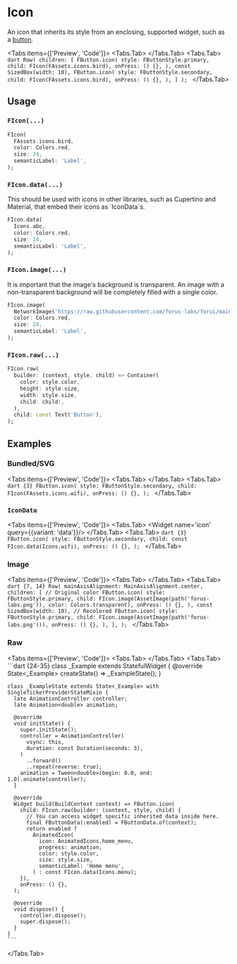 
# Icon
An icon that inherits its style from an enclosing, supported widget, such as a [button](/docs/button).

<LinkBadgeGroup>
  <LinkBadge label="API Reference" href="https://pub.dev/documentation/forui/latest/forui.widgets.icon/forui.widgets.icon-library.html"/>
</LinkBadgeGroup>

<Tabs items={['Preview', 'Code']}>
  <Tabs.Tab>
    <Widget name='icon' variant='comparison' query={{}}/>
  </Tabs.Tab>
  <Tabs.Tab>
    ```dart
    Row(
      children: [
        FButton.icon(
          style: FButtonStyle.primary,
          child: FIcon(FAssets.icons.bird),
          onPress: () {},
        ),
        const SizedBox(width: 10),
        FButton.icon(
          style: FButtonStyle.secondary,
          child: FIcon(FAssets.icons.bird),
          onPress: () {},
        ),
      ]
    );
    ```
  </Tabs.Tab>
</Tabs>


## Usage

### `FIcon(...)`

```dart
FIcon(
  FAssets.icons.bird,
  color: Colors.red,
  size: 24,
  semanticLabel: 'Label',
);
```

### `FIcon.data(...)`

<Callout type="info">
    This should be used with icons in other libraries, such as Cupertino and Material, that embed their icons as
    `IconData`s.
</Callout>

```dart
FIcon.data(
  Icons.abc,
  color: Colors.red,
  size: 24,
  semanticLabel: 'Label',
);
```

### `FIcon.image(...)`

<Callout type="warning">
    It is important that the image's background is transparent. An image with a non-transparent background will be
    completely filled with a single color.
</Callout>

```dart
FIcon.image(
  NetworkImage('https://raw.githubusercontent.com/forus-labs/forui/main/samples/assets/avatar.png'),
  color: Colors.red,
  size: 24,
  semanticLabel: 'Label',
);
```

### `FIcon.raw(...)`

```dart
FIcon.raw(
  builder: (context, style, child) => Container(
    color: style.color,
    height: style.size,
    width: style.size,
    child: child!,
  ),
  child: const Text('Button'),
);
```

## Examples

### Bundled/SVG

<Tabs items={['Preview', 'Code']}>
  <Tabs.Tab>
    <Widget name='icon'  query={{}}/>
  </Tabs.Tab>
  <Tabs.Tab>
    ```dart {3}
    FButton.icon(
      style: FButtonStyle.secondary,
      child: FIcon(FAssets.icons.wifi),
      onPress: () {},
    );
    ```
  </Tabs.Tab>
</Tabs>

### `IconData`



<Tabs items={['Preview', 'Code']}>
  <Tabs.Tab>
    <Widget name='icon'  query={{variant: 'data'}}/>
  </Tabs.Tab>
  <Tabs.Tab>
    ```dart {3}
    FButton.icon(
      style: FButtonStyle.secondary,
      child: const FIcon.data(Icons.wifi),
      onPress: () {},
    );
    ```
  </Tabs.Tab>
</Tabs>

### Image

<Tabs items={['Preview', 'Code']}>
  <Tabs.Tab>
    <Widget name='icon' variant='image'/>
  </Tabs.Tab>
  <Tabs.Tab>
    ```dart {7, 14}
    Row(
      mainAxisAlignment: MainAxisAlignment.center,
      children: [
        // Original color
        FButton.icon(
          style: FButtonStyle.primary,
          child: FIcon.image(AssetImage(path('forus-labs.png')), color: Colors.transparent),
          onPress: () {},
        ),
        const SizedBox(width: 10),
        // Recolored
        FButton.icon(
          style: FButtonStyle.primary,
          child: FIcon.image(AssetImage(path('forus-labs.png'))),
          onPress: () {},
        ),
      ],
    );
    ```
  </Tabs.Tab>
</Tabs>

### Raw

<Tabs items={['Preview', 'Code']}>
  <Tabs.Tab>
    <Widget name='icon'  variant='custom' query={{}}/>
  </Tabs.Tab>
  <Tabs.Tab>
    ```dart {24-35}
    class _Example extends StatefulWidget {
      @override
      State<_Example> createState() => _ExampleState();
    }

    class _ExampleState extends State<_Example> with SingleTickerProviderStateMixin {
      late AnimationController controller;
      late Animation<double> animation;

      @override
      void initState() {
        super.initState();
        controller = AnimationController(
          vsync: this,
          duration: const Duration(seconds: 3),
        )
          ..forward()
          ..repeat(reverse: true);
        animation = Tween<double>(begin: 0.0, end: 1.0).animate(controller);
      }

      @override
      Widget build(BuildContext context) => FButton.icon(
        child: FIcon.raw(builder: (context, style, child) {
          // You can access widget specific inherited data inside here.
          final FButtonData(:enabled) = FButtonData.of(context);
          return enabled ?
            AnimatedIcon(
              icon: AnimatedIcons.home_menu,
              progress: animation,
              color: style.color,
              size: style.size,
              semanticLabel: 'Home menu',
            ) : const FIcon.data(Icons.menu);
        }),
        onPress: () {},
      );

      @override
      void dispose() {
        controller.dispose();
        super.dispose();
      }
    }
    ```
  </Tabs.Tab>
</Tabs>
